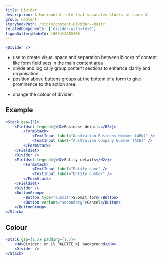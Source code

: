 ```yaml
---
title: Divider
description: A horizontal rule that separates blocks of content.
group: Content
storybookPath: /story/content-Divider--basic
relatedComponents: ['divider-with-text']
figmaGalleryNodeId: 18634%3A85108
---
```


```jsx live showCode
<Divider />
```

<DoHeading />

- use to create visual space and separation between blocks of content like form field sets in the main content area
- divide and logically group content sections to enhance clarity and organisation
- position above buttons groups at the bottom of a form to give prominence to the action area.

<DontHeading />

- change the colour of divider.

## Example

```jsx live
<Stack gap={3}>
	<Fieldset legend={<H2>Business details</H2>}>
		<FormStack>
			<TextInput label="Australian Business Number (ABN)" />
			<TextInput label="Australian Company Number (ACN)" />
		</FormStack>
	</Fieldset>
	<Divider />
	<Fieldset legend={<H2>Entity details</H2>}>
		<FormStack>
			<TextInput label="Entity name" />
			<TextInput label="Entity number" />
		</FormStack>
	</Fieldset>
	<Divider />
	<ButtonGroup>
		<Button type="submit">Submit form</Button>
		<Button variant="secondary">Cancel</Button>
	</ButtonGroup>
</Stack>
```

## Colour

```jsx live colorSection
<Stack gap={1.5} padding={1.5}>
	<H4>Divider: on [%_PALETTE_%] background</H4>
	<Divider />
</Stack>
```
